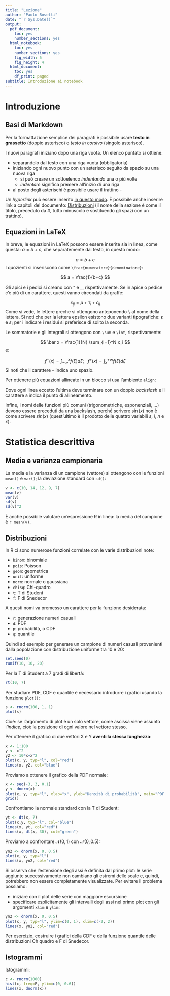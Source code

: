 ```yaml
---
title: "Lezione"
author: "Paolo Bosetti"
date: "`r Sys.Date()`"
output:
  pdf_document: 
    toc: yes
    number_sections: yes
  html_notebook:
    toc: yes
    number_sections: yes
    fig_width: 5
    fig_height: 4
  html_document:
    toc: yes
    df_print: paged
subtitle: Introduzione ai notebook
---
```


# Introduzione

## Basi di Markdown

Per la formattazione semplice dei paragrafi è possibile usare **testo in grassetto** (doppio asterisco) o *testo in corsivo* (singolo asterisco). 

I nuovi paragrafi iniziano dopo una riga vuota. Un elenco puntato si ottiene:

* separandolo dal testo con una riga vuota (obbligatoria)
* iniziando ogni nuovo punto con un asterisco seguito da spazio su una nuova riga
  - si può creare un sottoelenco *indentando* una o più volte
  - *indentare* significa premere <Tab> all'inizio di una riga
* al posto degli asterischi è possibile usare il trattino -

Un *hyperlink* può essere inserito [in questo modo](https://paolobosetti.quarto.pub/adas-1). È possibile anche inserire link a capitoli del documento: [Distribuzioni](#distribuzioni) (il nome della sezione è come il titolo, preceduto da #, tutto minuscolo e sostituendo gli spazi con un trattino).

## Equazioni in LaTeX

In breve, le equazioni in LaTeX possono essere inserite sia in linea, come questa: $a=b+c$, che separatemente dal testo, in questo modo:

$$
a = b + c
$$
I quozienti si inseriscono come `\frac{numeratore}{denominatore}`:

$$
a = \frac{1}{b+c}
$$

Gli apici e i pedici si creano con `^` e `_`, rispettivamente. Se in apice o pedice c'è più di un carattere, questi vanno circondati da graffe:

$$
x_{ij} = \mu + \tau_i + \epsilon_{ij} 
$$
Come si vede, le lettere greche si ottengono anteponendo `\` al nome della lettera. Si noti che per la lettera epsilon esistono due varianti tipografiche: $\epsilon$ e $\varepsilon$; per i indicare i residui si preferisce di solito la seconda.

Le sommatorie e gli integrali si ottengono con `\sum` e `\int`, rispettivamente:

$$
\bar x = \frac{1}{N} \sum_{i=1}^N x_i
$$
e:

$$
f^-(x) = \int_{-\infty}^x f(\xi) d\xi;~~~f^+(x) = \int_x^{+\infty} f(\xi) d\xi
$$
Si noti che il carattere `~` indica uno spazio.

Per ottenere più equazioni allineate in un blocco si usa l'ambiente `align`:

\begin{align}
f^-(x) &= \int_{-\infty}^x f(\xi) d\xi \\
f^+(x) &= \int_x^{+\infty} f(\xi) d\xi;
\end{align}

Dove ogni linea eccetto l'ultima deve terminare con un doppio *backslash* e il carattere `&` indica il punto di allineamento.

Infine, i nomi delle funzioni più comuni (trigonometriche, esponenziali, ...) devono essere preceduti da una backslash, perché scrivere $\sin(x)$ non è come scrivere $sin(x)$ (quest'ultimo è il prodotto delle quattro variabili $s$, $i$, $n$ e $x$).

# Statistica descrittiva

## Media e varianza campionaria

La media e la varianza di un campione (vettore) si ottengono con le funzioni `mean()` e `var()`; la deviazione standard con `sd()`:

```r
v <- c(10, 14, 12, 9, 7)
mean(v)
var(v)
sd(v)
sd(v)^2
```
È anche possibile valutare un'espressione R in linea: la media del campione è `r mean(v)`.

## Distribuzioni

In R ci sono numerose funzioni correlate con le varie distribuzioni note:

* `binom`: binomiale
* `pois`: Poisson
* `geom`: geometrica
* `unif`: uniforme
* `norm`: normale o gaussiana
* `chisq`: Chi-quadro
* `t`: T di Student
* `f`: F di Snedecor

A questi nomi va premesso un carattere per la funzione desiderata: 

* `r`: generazione numeri casuali
* `d`: PDF
* `p`: probabilità, o CDF
* `q`: quantile

Quindi ad esempio per generare un campione di numeri casuali provenienti dalla popolazione con distribuzione uniforme tra 10 e 20:

```r
set.seed(0)
runif(10, 10, 20)
```

Per la T di Student a 7 gradi di libertà:

```r
rt(10, 7)
```

Per studiare PDF, CDF e quantile è necessario introdurre i grafici usando la funzione `plot()`:

```r
s <- rnorm(100, 1, 1)
plot(s)
```

Cioè: se l'argomento di plot è un solo vettore, come ascissa viene assunto l'*indice*, cioè la posizione di ogni valore nel vettore stesso.

Per ottenere il grafico di due vettori X e Y **aventi la stessa lunghezza**:

```r
x <- 1:100
y <- x^2
y2 <- 10*x+x^2
plot(x, y, typ="l", col="red")
lines(x, y2, col="blue")
```

Proviamo a ottenere il grafico della PDF normale:

```r
x <- seq(-3, 3, 0.1)
y <- dnorm(x)
plot(x, y, typ="l", xlab="x", ylab="Densità di probabilità", main="PDF normale")
grid()
```

Confrontiamo la normale standard con la T di Student:

```r
yt <- dt(x, 7)
plot(x,y, typ="l", col="blue")
lines(x, yt, col="red")
lines(x, dt(x, 30), col="green")
```

Proviamo a confrontare $\mathcal{N}(0,1)$ con $\mathcal{N}(0, 0.5)$:

```r
yn2 <- dnorm(x, 0, 0.5)
plot(x, y, typ="l")
lines(x, yn2, col="red")
```

Si osserva che l'estensione degli assi è definita dal primo plot: le serie aggiunte successivamente non cambiano gli estremi delle scale e, quindi, potrebbero non essere completamente visualizzate. Per evitare il problema possiamo:

* iniziare con il plot delle serie con maggiore escursione
* specificare esplicitamente gli intervalli degli assi nel primo plot con gli argomenti `xlim` e `ylim`:


```r
yn2 <- dnorm(x, 0, 0.5)
plot(x, y, typ="l", ylim=c(0, 1), xlim=c(-2, 2))
lines(x, yn2, col="red")
```

Per esercizio, costruire i grafici della CDF e della funzione quantile delle distribuzioni Ch quadro e F di Snedecor.

## Istogrammi

Istogrammi:

```r
c <- rnorm(1000)
hist(c, freq=F, ylim=c(0, 0.6))
lines(x, dnorm(x))
```

